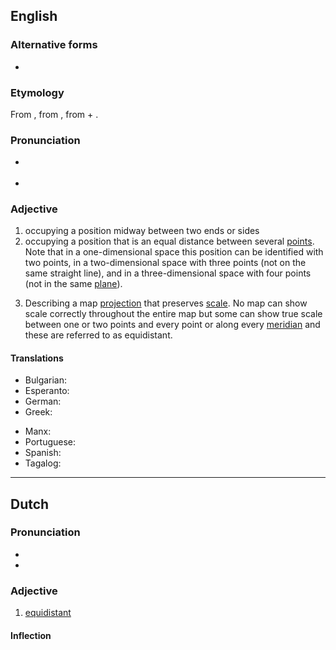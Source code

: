 {{also|équidistant}}
==English==

===Alternative forms===
* {{l|en|æquidistant}} {{qualifier|archaic}}

===Etymology===
From {{etyl|frm|en}} {{m|frm|équidistant}}, from {{etyl|LL.|en}} {{m|la|aequidistantem}}, from {{etyl|la|en}} {{m|la|aequi||equal}} + {{m|la|distantem||distant}}.

===Pronunciation===
* {{a|US}} {{IPA|/i.kwəˈdɪs.tənt/|lang=en}}
* {{audio|En-us-equidistant.ogg|Audio (US)|lang=en}}

===Adjective===
{{en-adj|-}}

# occupying a position midway between two ends or sides
# occupying a position that is an equal distance between several [[point]]s. Note that in a one-dimensional space this position can be identified with two points, in a two-dimensional space with three points (not on the same straight line), and in a three-dimensional space with four points (not in the same [[plane]]).
# {{lb|en|cartography}} Describing a map [[projection]] that preserves [[scale]]. No map can show scale correctly throughout the entire map but some can show true scale between one or two points and every point or along every [[meridian]] and these are referred to as equidistant.

====Translations====
{{trans-top|occupying a position that is an equal distance between several [[point]]s}}
* Bulgarian: {{t+|bg|равноотстоящ}}
* Esperanto: {{t|eo|samdistanca}}
* German: {{t+|de|äquidistant}}
* Greek: {{t|el|ισαπέχων|m}}
{{trans-mid}}
* Manx: {{t|gv|co-houd}}
* Portuguese: {{t+|pt|equidistante}}
* Spanish: {{t+|es|equidistante}}
* Tagalog: {{t|tl|pariagwat}}
{{trans-bottom}}

----

==Dutch==

===Pronunciation===
* {{IPA|/ˌeː.kʋi.dɪs.ˈtɑnt/|lang=nl}}
* {{audio|Nl-equidistant.ogg|Audio|lang=nl}}

===Adjective===
{{nl-adj|-}}

# [[#English|equidistant]]

====Inflection====
{{nl-decl-adj||-}}